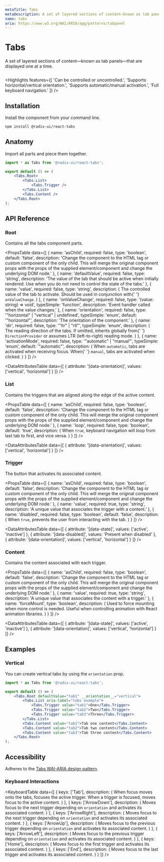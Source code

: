 ```yaml
---
metaTitle: Tabs
metaDescription: A set of layered sections of content—known as tab panels—that are displayed one at a time.
name: tabs
aria: https://www.w3.org/WAI/ARIA/apg/patterns/tabpanel
---
```


# Tabs

<Description>
	A set of layered sections of content—known as tab panels—that are displayed one at a time.
</Description>

<HeroContainer>
	<TabsDemo />
</HeroContainer>

```jsx hero template=Tabs

```

<Highlights
	features={[
		'Can be controlled or uncontrolled.',
		'Supports horizontal/vertical orientation.',
		'Supports automatic/manual activation.',
		'Full keyboard navigation.'
	]}
/>

## Installation

Install the component from your command line.

```bash
npm install @radix-ui/react-tabs
```

## Anatomy

Import all parts and piece them together.

```jsx
import * as Tabs from '@radix-ui/react-tabs';

export default () => (
	<Tabs.Root>
		<Tabs.List>
			<Tabs.Trigger />
		</Tabs.List>
		<Tabs.Content />
	</Tabs.Root>
);
```

## API Reference

### Root

Contains all the tabs component parts.

<PropsTable
	data={[
		{
			name: 'asChild',
			required: false,
			type: 'boolean',
			default: 'false',
			description:
				'Change the component to the HTML tag or custom component of the only child. This will merge the original component props with the props of the supplied element/component and change the underlying DOM node.'
		},
		{
			name: 'defaultValue',
			required: false,
			type: 'string',
			description:
				'The value of the tab that should be active when initially rendered. Use when you do not need to control the state of the tabs.'
		},
		{
			name: 'value',
			required: false,
			type: 'string',
			description: (
				<span>
					The controlled value of the tab to activate. Should be used in conjunction with{' '}
					<Code>onValueChange</Code>.
				</span>
			)
		},
		{
			name: 'onValueChange',
			required: false,
			type: '(value: string) => void',
			typeSimple: 'function',
			description: 'Event handler called when the value changes.'
		},
		{
			name: 'orientation',
			required: false,
			type: '"horizontal" | "vertical" | undefined',
			typeSimple: 'enum',
			default: '"horizontal"',
			description: 'The orientation of the component.'
		},
		{
			name: 'dir',
			required: false,
			type: '"ltr" | "rtl"',
			typeSimple: 'enum',
			description: (
				<span>
					The reading direction of the tabs. If omitted, inherits globally from{' '}
					<Code>DirectionProvider</Code> or assumes LTR (left-to-right) reading mode.
				</span>
			)
		},
		{
			name: 'activationMode',
			required: false,
			type: '"automatic" | "manual"',
			typeSimple: 'enum',
			default: '"automatic"',
			description: (
				<span>
					When <Code>automatic</Code>, tabs are activated when receiving focus. When{' '}
					<Code>manual</Code>, tabs are activated when clicked.
				</span>
			)
		}
	]}
/>

<DataAttributesTable
	data={[
		{
			attribute: '[data-orientation]',
			values: ['vertical', 'horizontal']
		}
	]}
/>

### List

Contains the triggers that are aligned along the edge of the active content.

<PropsTable
	data={[
		{
			name: 'asChild',
			required: false,
			type: 'boolean',
			default: 'false',
			description:
				'Change the component to the HTML tag or custom component of the only child. This will merge the original component props with the props of the supplied element/component and change the underlying DOM node.'
		},
		{
			name: 'loop',
			required: false,
			type: 'boolean',
			default: 'true',
			description: (
				<span>
					When <Code>true</Code>, keyboard navigation will loop from last tab to first, and vice
					versa.
				</span>
			)
		}
	]}
/>

<DataAttributesTable
	data={[
		{
			attribute: '[data-orientation]',
			values: ['vertical', 'horizontal']
		}
	]}
/>

### Trigger

The button that activates its associated content.

<PropsTable
	data={[
		{
			name: 'asChild',
			required: false,
			type: 'boolean',
			default: 'false',
			description:
				'Change the component to the HTML tag or custom component of the only child. This will merge the original component props with the props of the supplied element/component and change the underlying DOM node.'
		},
		{
			name: 'value',
			required: true,
			type: 'string',
			description: 'A unique value that associates the trigger with a content.'
		},
		{
			name: 'disabled',
			required: false,
			type: 'boolean',
			default: 'false',
			description: (
				<span>
					When <Code>true</Code>, prevents the user from interacting with the tab.
				</span>
			)
		}
	]}
/>

<DataAttributesTable
	data={[
		{
			attribute: '[data-state]',
			values: ['active', 'inactive']
		},
		{
			attribute: '[data-disabled]',
			values: 'Present when disabled'
		},
		{
			attribute: '[data-orientation]',
			values: ['vertical', 'horizontal']
		}
	]}
/>

### Content

Contains the content associated with each trigger.

<PropsTable
	data={[
		{
			name: 'asChild',
			required: false,
			type: 'boolean',
			default: 'false',
			description:
				'Change the component to the HTML tag or custom component of the only child. This will merge the original component props with the props of the supplied element/component and change the underlying DOM node.'
		},
		{
			name: 'value',
			required: true,
			type: 'string',
			description: 'A unique value that associates the content with a trigger.'
		},
		{
			name: 'forceMount',
			type: 'boolean',
			description: (
				<span>
					Used to force mounting when more control is needed. Useful when controlling animation with
					React animation libraries.
				</span>
			)
		}
	]}
/>

<DataAttributesTable
	data={[
		{
			attribute: '[data-state]',
			values: ['active', 'inactive']
		},
		{
			attribute: '[data-orientation]',
			values: ['vertical', 'horizontal']
		}
	]}
/>

## Examples

### Vertical

You can create vertical tabs by using the `orientation` prop.

```jsx line=4
import * as Tabs from '@radix-ui/react-tabs';

export default () => (
	<Tabs.Root defaultValue="tab1" __orientation__="vertical">
		<Tabs.List aria-label="tabs example">
			<Tabs.Trigger value="tab1">One</Tabs.Trigger>
			<Tabs.Trigger value="tab2">Two</Tabs.Trigger>
			<Tabs.Trigger value="tab3">Three</Tabs.Trigger>
		</Tabs.List>
		<Tabs.Content value="tab1">Tab one content</Tabs.Content>
		<Tabs.Content value="tab2">Tab two content</Tabs.Content>
		<Tabs.Content value="tab3">Tab three content</Tabs.Content>
	</Tabs.Root>
);
```

## Accessibility

Adheres to the [Tabs WAI-ARIA design pattern](https://www.w3.org/WAI/ARIA/apg/patterns/tabpanel).

### Keyboard Interactions

<KeyboardTable
	data={[
		{
			keys: ['Tab'],
			description: (
				<span>
					When focus moves onto the tabs, focuses the active trigger. When a trigger is focused,
					moves focus to the active content.
				</span>
			)
		},
		{
			keys: ['ArrowDown'],
			description: (
				<span>
					Moves focus to the next trigger depending on <Code>orientation</Code> and activates its
					associated content.
				</span>
			)
		},
		{
			keys: ['ArrowRight'],
			description: (
				<span>
					Moves focus to the next trigger depending on <Code>orientation</Code> and activates its
					associated content.
				</span>
			)
		},
		{
			keys: ['ArrowUp'],
			description: (
				<span>
					Moves focus to the previous trigger depending on <Code>orientation</Code> and activates
					its associated content.
				</span>
			)
		},
		{
			keys: ['ArrowLeft'],
			description: (
				<span>
					Moves focus to the previous trigger depending on <Code>orientation</Code> and activates
					its associated content.
				</span>
			)
		},
		{
			keys: ['Home'],
			description: (
				<span>Moves focus to the first trigger and activates its associated content.</span>
			)
		},
		{
			keys: ['End'],
			description: (
				<span>Moves focus to the last trigger and activates its associated content.</span>
			)
		}
	]}
/>
